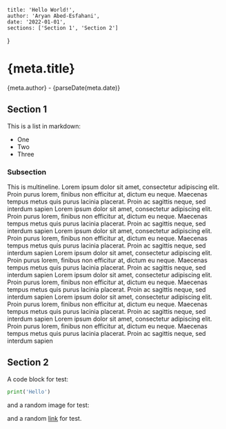 
	title: 'Hello World!',
	author: 'Aryan Abed-Esfahani',
	date: '2022-01-01',
	sections: ['Section 1', 'Section 2']
}

<h1>{meta.title}</h1>

<p>{meta.author} - {parseDate(meta.date)}</p>

## Section 1

This is a list in markdown:

- One
- Two
- Three

### Subsection

This is multineline. Lorem ipsum dolor sit amet, consectetur adipiscing elit. Proin purus lorem, finibus non efficitur at, dictum eu neque. Maecenas tempus metus quis purus lacinia placerat. Proin ac sagittis neque, sed interdum sapien
Lorem ipsum dolor sit amet, consectetur adipiscing elit. Proin purus lorem, finibus non efficitur at, dictum eu neque. Maecenas tempus metus quis purus lacinia placerat. Proin ac sagittis neque, sed interdum sapien
Lorem ipsum dolor sit amet, consectetur adipiscing elit. Proin purus lorem, finibus non efficitur at, dictum eu neque. Maecenas tempus metus quis purus lacinia placerat. Proin ac sagittis neque, sed interdum sapien
Lorem ipsum dolor sit amet, consectetur adipiscing elit. Proin purus lorem, finibus non efficitur at, dictum eu neque. Maecenas tempus metus quis purus lacinia placerat. Proin ac sagittis neque, sed interdum sapien
Lorem ipsum dolor sit amet, consectetur adipiscing elit. Proin purus lorem, finibus non efficitur at, dictum eu neque. Maecenas tempus metus quis purus lacinia placerat. Proin ac sagittis neque, sed interdum sapien
Lorem ipsum dolor sit amet, consectetur adipiscing elit. Proin purus lorem, finibus non efficitur at, dictum eu neque. Maecenas tempus metus quis purus lacinia placerat. Proin ac sagittis neque, sed interdum sapien
Lorem ipsum dolor sit amet, consectetur adipiscing elit. Proin purus lorem, finibus non efficitur at, dictum eu neque. Maecenas tempus metus quis purus lacinia placerat. Proin ac sagittis neque, sed interdum sapien


## Section 2

A code block for test:

```python
print('Hello')
```

and a random image for test:

<!--![Image](/images/test.jpeg "Hello, World")-->
<ImgExtra src="/images/test.jpeg" alt="Hello World" width={300} caption="Test Image" />

and a random [link](https://www.reddit.com/) for test.

